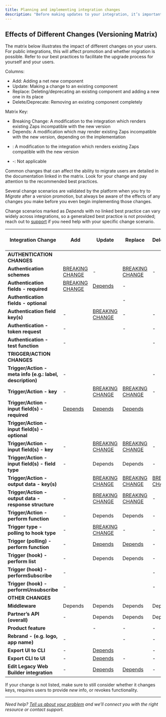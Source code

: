 ```yaml
---
title: Planning and implementing integration changes
description: "Before making updates to your integration, it’s important to consider the potential impact on user migration and existing Zaps. Ensuring your API and Zapier integration remains backwards compatible is crucial to avoid disruption to users. However, we acknowledge certain changes are sometimes necessary and unavoidable. In such cases, consider the best practice for implementation."
---
```


## Effects of Different Changes (Versioning Matrix)

The matrix below illustrates the impact of different changes on your users. For public integrations, this will affect promotion and whether migration is possible. Refer to our best practices to facilitate the upgrade process for yourself and your users.

Columns:

*   Add: Adding a net new component
*   Update: Making a change to an existing component
*   Replace: Deleting/deprecating an existing component and adding a new one in its place
*   Delete/Deprecate: Removing an existing component completely

Matrix Key:

*   Breaking Change: A modification to the integration which renders existing Zaps incompatible with the new version
*   Depends: A modification which may render existing Zaps incompatible with the new version, depending on the implementation
*   <p> <Icon icon="check"/> : A modification to the integration which renders existing Zaps compatible with the new version</p>
*   \-: Not applicable

Common changes that can affect the ability to migrate users are detailed in the documentation linked in the matrix. Look for your change and pay attention to the recommended best practices.

Several change scenarios are validated by the platform when you try to _Migrate_ after a version promotion, but always be aware of the effects of any changes you make before you even begin implementing those changes.

Change scenarios marked as _Depends_ with no linked best practice can vary widely across integrations, so a generalized best practice is not provided; reach out to [support](https://developer.zapier.com/contact) if you need help with your specific change scenario.

| Integration Change | Add | Update | Replace | Delete/Deprecate | Validated by platform? |
| --- | --- | --- | --- | --- | --- |
| **AUTHENTICATION CHANGES** |     |     |     |     |     |
| **Authentication schemes** | [BREAKING CHANGE](/manage/auth-scheme) | \-  | [BREAKING CHANGE](/manage/auth-scheme) | \-  | <Icon icon="check"/>   |
| **Authentication fields - required** | [BREAKING CHANGE](/manage/auth-required) | [Depends](/manage/auth-required) | \-  | <Icon icon="check"/>   | \-  |
| **Authentication fields - optional** | <Icon icon="check"/>   | <Icon icon="check"/>   | \-  | <Icon icon="check"/>   | \-  |
| **Authentication field key(s)** | \-  | [BREAKING CHANGE](/manage/auth-keys) | \-  | \-  | \-  |
| **Authentication - token request** | \-  | <Icon icon="check"/>   | \-  | \-  | \-  |
| **Authentication - test function** | \-  | <Icon icon="check"/>   | <Icon icon="check"/>   | \-  | \-  |
| **TRIGGER/ACTION CHANGES** |     |     |     |     |     |
| **Trigger/Action - meta info (e.g.: label, description)** | \-  | <Icon icon="check"/>   | <Icon icon="check"/>   | \-  | \-  |
| **Trigger/Action - key** | \-  | [BREAKING CHANGE](/manage/change-keys) | [BREAKING CHANGE](/manage/change-keys) | \-  | <Icon icon="check"/>   |
| **Trigger/Action - input field(s) - required** | [Depends](/manage/required-input) | [Depends](/manage/required-input) | [Depends](/manage/required-input) | <Icon icon="check"/>   | \-  |
| **Trigger/Action - input field(s) - optional** | <Icon icon="check"/>   | <Icon icon="check"/>   | <Icon icon="check"/>   | <Icon icon="check"/>   | \-  |
| **Trigger/Action - input field(s) - key** | \-  | [BREAKING CHANGE](/manage/input-key) | [BREAKING CHANGE](/manage/input-key) | \-  | \-  |
| **Trigger/Action - input field(s) - field type** | \-  | Depends | Depends | \-  | \-  |
| **Trigger/Action - output data - key(s)** | <Icon icon="check"/>   | [BREAKING CHANGE](/manage/output-key) | [BREAKING CHANGE](/manage/output-key) | [BREAKING CHANGE](/manage/output-key) | \-  |
| **Trigger/Action - output data - response structure** | \-  | [BREAKING CHANGE](/manage/output) | [BREAKING CHANGE](/manage/output) | \-  | \-  |
| **Trigger/Action - perform function** | \-  | Depends | Depends | \-  | \-  |
| **Trigger type - polling to hook type** | \-  | [BREAKING CHANGE](/manage/change-trigger) | \-  | \-  | <Icon icon="check"/>   |
| **Trigger (polling) - perform function** | \-  | [Depends](/manage/change-perform) | [Depends](/manage/change-perform) | \-  | \-  |
| **Trigger (hook) - perform list** | \-  | Depends | Depends | \-  | \-  |
| **Trigger (hook) - performSubscribe** | \-  | <Icon icon="check"/>   | <Icon icon="check"/>   | \-  | \-  |
| **Trigger (hook) - performUnsubscribe** | \-  | <Icon icon="check"/>   | <Icon icon="check"/>   | \-  | \-  |
| **OTHER CHANGES** |     |     |     |     |     |
| **Middleware** | Depends | Depends | Depends | Depends | \-  |
| **Partner’s API (overall)** | \-  | Depends | Depends | Depends | \-  |
| **Product feature** | <Icon icon="check"/>   | \-  | \-  | \-  | \-  |
| **Rebrand - (e.g. logo, app name)** | \-  | <Icon icon="check"/>   | \-  | \-  | \-  |
| **Export UI to CLI** | \-  | [Depends](/manage/export-cli) | <Icon icon="check"/>   | \-  | \-  |
| **Export CLI to UI** | \-  | [Depends](/manage/export-ui) | \-  | \-  | \-  |
| **Edit Legacy Web Builder integration** | \-  | [Depends](/manage/versions-legacy) | [Depends](/manage/versions-legacy) | \-  | \-  |

If your change is not listed, make sure to still consider whether it changes keys, requires users to provide _new_ info, or revokes functionality.

- - -

_Need help? [Tell us about your problem](https://developer.zapier.com/contact) and we’ll connect you with the right resource or contact support._
